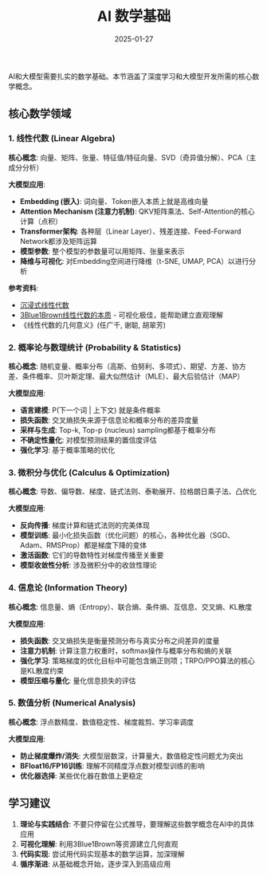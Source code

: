 ﻿---
title: "AI 数学基础"
description: "AI相关数学基础知识：线性代数、概率统计、微积分优化、信息论、数值分析"
date: "2025-01-27"
tags:
  - mathematics
  - linear-algebra
  - probability
  - calculus
  - information-theory
---

AI和大模型需要扎实的数学基础。本节涵盖了深度学习和大模型开发所需的核心数学概念。

## 核心数学领域

### 1. 线性代数 (Linear Algebra)

**核心概念**: 向量、矩阵、张量、特征值/特征向量、SVD（奇异值分解）、PCA（主成分分析）

**大模型应用**:

- **Embedding (嵌入)**: 词向量、Token嵌入本质上就是高维向量
- **Attention Mechanism (注意力机制)**: QKV矩阵乘法、Self-Attention的核心计算（点积）
- **Transformer架构**: 各种层（Linear Layer）、残差连接、Feed-Forward Network都涉及矩阵运算
- **模型参数**: 整个模型的参数量可以用矩阵、张量来表示
- **降维与可视化**: 对Embedding空间进行降维（t-SNE, UMAP, PCA）以进行分析

**参考资料**:

- [沉浸式线性代数](https://textbooks.math.gatech.edu/ila/index2.html)
- [3Blue1Brown线性代数的本质](https://www.youtube.com/@3blue1brown) - 可视化极佳，能帮助建立直观理解
- 《线性代数的几何意义》(任广千, 谢聪, 胡翠芳)

### 2. 概率论与数理统计 (Probability & Statistics)

**核心概念**: 随机变量、概率分布（高斯、伯努利、多项式）、期望、方差、协方差、条件概率、贝叶斯定理、最大似然估计（MLE）、最大后验估计（MAP）

**大模型应用**:

- **语言建模**: P(下一个词 | 上下文) 就是条件概率
- **损失函数**: 交叉熵损失来源于信息论和概率分布的差异度量
- **采样与生成**: Top-k, Top-p (nucleus) sampling都基于概率分布
- **不确定性量化**: 对模型预测结果的置信度评估
- **强化学习**: 基于概率策略的优化

### 3. 微积分与优化 (Calculus & Optimization)

**核心概念**: 导数、偏导数、梯度、链式法则、泰勒展开、拉格朗日乘子法、凸优化

**大模型应用**:

- **反向传播**: 梯度计算和链式法则的完美体现
- **模型训练**: 最小化损失函数（优化问题）的核心，各种优化器（SGD、Adam、RMSProp）都是梯度下降的变体
- **激活函数**: 它们的导数特性对梯度传播至关重要
- **模型收敛性分析**: 涉及微积分中的收敛性理论

### 4. 信息论 (Information Theory)

**核心概念**: 信息量、熵（Entropy）、联合熵、条件熵、互信息、交叉熵、KL散度

**大模型应用**:

- **损失函数**: 交叉熵损失是衡量预测分布与真实分布之间差异的度量
- **注意力机制**: 计算注意力权重时，softmax操作与概率分布和熵的关联
- **强化学习**: 策略梯度的优化目标中可能包含熵正则项；TRPO/PPO算法的核心是KL散度约束
- **模型压缩与量化**: 量化信息损失的评估

### 5. 数值分析 (Numerical Analysis)

**核心概念**: 浮点数精度、数值稳定性、梯度裁剪、学习率调度

**大模型应用**:

- **防止梯度爆炸/消失**: 大模型层数深，计算量大，数值稳定性问题尤为突出
- **BFloat16/FP16训练**: 理解不同精度浮点数对模型训练的影响
- **优化器选择**: 某些优化器在数值上更稳定

## 学习建议

1. **理论与实践结合**: 不要只停留在公式推导，要理解这些数学概念在AI中的具体应用
2. **可视化理解**: 利用3Blue1Brown等资源建立几何直观
3. **代码实现**: 尝试用代码实现基本的数学运算，加深理解
4. **循序渐进**: 从基础概念开始，逐步深入到高级应用
